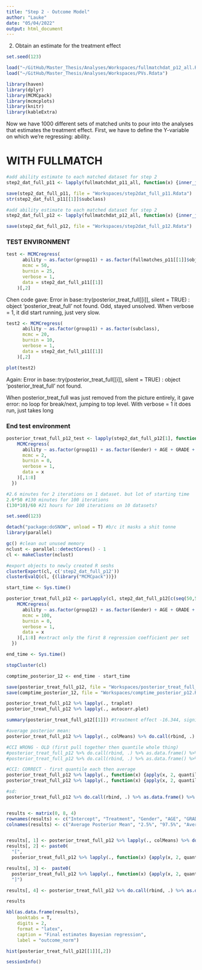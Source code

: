 ```yaml
---
title: "Step 2 - Outcome Model"
author: "Lauke"
date: "05/04/2022"
output: html_document
---
```


2. Obtain an estimate for the treatment effect

```r
set.seed(123)
```


```r
load("~/GitHub/Master_Thesis/Analyses/Workspaces/fullmatchdat_p12_all.Rdata")
load("~/GitHub/Master_Thesis/Analyses/Workspaces/PVs.Rdata")
```


```r
library(haven)
library(dplyr)
library(MCMCpack)
library(mcmcplots)
library(knitr)
library(kableExtra)
```

Now we have 1000 different sets of matched units to pour into the analyses that estimates the treatment effect. First, we have to define the Y-variable on which we're regressing: ability.

# WITH FULLMATCH

```r
#add ability estimate to each matched dataset for step 2
step2_dat_full_p11 <- lapply(fullmatchdat_p11_all, function(x) {inner_join(x, PVs[,c(1,12)], by = "CNTSTUID")})

save(step2_dat_full_p11, file = "Workspaces/step2dat_full_p11.Rdata")
str(step2_dat_full_p11[[1]]$subclass)
```

```r
#add ability estimate to each matched dataset for step 2
step2_dat_full_p12 <- lapply(fullmatchdat_p12_all, function(x) {inner_join(x, PVs[,c(1,12)], by = "CNTSTUID")})

save(step2_dat_full_p12, file = "Workspaces/step2dat_full_p12.Rdata")
```

### TEST ENVIRONMENT
```r
test <- MCMCregress(
      ability ~ as.factor(group11) + as.factor(fullmatches_p11[[1]]$obj),
      mcmc = 50,
      burnin = 25, 
      verbose = 1, 
      data = step2_dat_full_p11[[1]]
    )[,2]
```

Chen code gave: Error in base::try(posterior_treat_full[[i]], silent = TRUE) :  object 'posterior_treat_full' not found.
Odd, stayed unsolved. When verbose = 1, it did start running, just very slow.

```r
test2 <- MCMCregress(
      ability ~ as.factor(group11) + as.factor(subclass),
      mcmc = 20,
      burnin = 10, 
      verbose = 1,
      data = step2_dat_full_p11[[1]]
    )[,2]

plot(test2)
```
Again: Error in base::try(posterior_treat_full[[i]], silent = TRUE) :  object 'posterior_treat_full' not found.

When posterior_treat_full was just removed from the picture entirely, it gave error: no loop for break/next, jumping to top level. With verbose = 1 it does run, just takes long

### End test environment

```r
posterior_treat_full_p12_test <- lapply(step2_dat_full_p12[1], function(x) {
    MCMCregress(
      ability ~ as.factor(group11) + as.factor(Gender) + AGE + GRADE + ISCEDL + ESCS + as.factor(Language) + as.factor(subclass),
      mcmc = 2,
      burnin = 0,
      verbose = 1,
      data = x
    )[,1:8]
  })

#2.6 minutes for 2 iterations on 1 dataset. but lot of starting time 
2.6*50 #130 minutes for 100 iterations
(130*10)/60 #21 hours for 100 iterations on 10 datasets?
```


```r
set.seed(123)

detach("package:doSNOW", unload = T) #b/c it masks a shit tonne
library(parallel)

gc() #clean out unused memory
nclust <- parallel::detectCores() - 1
cl <- makeCluster(nclust)

#export objects to newly created R seshs
clusterExport(cl, c('step2_dat_full_p12'))
clusterEvalQ(cl, {(library("MCMCpack"))})

start_time <- Sys.time()

posterior_treat_full_p12 <- parLapply(cl, step2_dat_full_p12[c(seq(50,500, by = 50))], function(x) {
    MCMCregress(
      ability ~ as.factor(group12) + as.factor(Gender) + AGE + GRADE + ISCEDL + ESCS + as.factor(Language) + as.factor(subclass),
      mcmc = 100,
      burnin = 0,
      verbose = 1,
      data = x
    )[,1:8] #extract only the first 8 regression coefficient per set
  })

end_time <- Sys.time()

stopCluster(cl)

comptime_posterior_12 <- end_time - start_time

save(posterior_treat_full_p12, file = "Workspaces/posterior_treat_full_p12.Rdata")
save(comptime_posterior_12, file = "Workspaces/comptime_posterior_p12.Rdata")
```

```r
posterior_treat_full_p12 %>% lapply(., traplot)
posterior_treat_full_p12 %>% lapply(., autocorr.plot)
```

```r
summary(posterior_treat_full_p12[[1]]) #treatment effect -16.344, significant

#average posterior mean:
posterior_treat_full_p12 %>% lapply(., colMeans) %>% do.call(rbind, .) %>% as.data.frame() %>% colMeans

#CCI WRONG - OLD (first pull together then quantile whole thing)
#posterior_treat_full_p12 %>% do.call(rbind, .) %>% as.data.frame() %>% apply(., 2, quantile, 0.025)
#posterior_treat_full_p12 %>% do.call(rbind, .) %>% as.data.frame() %>% apply(., 2, quantile, 0.975)

#CCI: CORRECT - first quantile each then average 
posterior_treat_full_p12 %>% lapply(., function(x) {apply(x, 2, quantile, 0.025)}) %>% do.call(rbind, .) %>% colMeans
posterior_treat_full_p12 %>% lapply(., function(x) {apply(x, 2, quantile, 0.975)}) %>% do.call(rbind, .) %>% colMeans

#sd: 
posterior_treat_full_p12 %>% do.call(rbind, .) %>% as.data.frame() %>% apply(., 2, sd)


results <- matrix(0, 8, 4)
rownames(results) <- c("Intercept", "Treatment", "Gender", "AGE", "GRADE", "ISCEDL", "ESCS", "Language")
colnames(results) <- c("Average Posterior Mean", "2.5%", "97.5%", "Average Posterior SD")


results[, 1] <- posterior_treat_full_p12 %>% lapply(., colMeans) %>% do.call(rbind, .) %>% as.data.frame() %>% colMeans %>% round(digits = 2)
results[, 2] <- paste0(
  "[", 
  posterior_treat_full_p12 %>% lapply(., function(x) {apply(x, 2, quantile, 0.025)}) %>% do.call(rbind, .) %>% colMeans %>% round(digits = 2))

results[, 3] <-  paste0(
  posterior_treat_full_p12 %>% lapply(., function(x) {apply(x, 2, quantile, 0.975)}) %>% do.call(rbind, .) %>% colMeans %>% round(digits = 2), 
  "]")

results[, 4] <- posterior_treat_full_p12 %>% do.call(rbind, .) %>% as.data.frame() %>% apply(., 2, sd) %>% round(digits = 2)

results

kbl(as.data.frame(results), 
    booktabs = T, 
    digits = 2, 
    format = "latex",
    caption = "Final estimates Bayesian regression", 
    label = "outcome_norm")
```

```r
hist(posterior_treat_full_p12[[1]][,2])
```

```r
sessionInfo()
```




